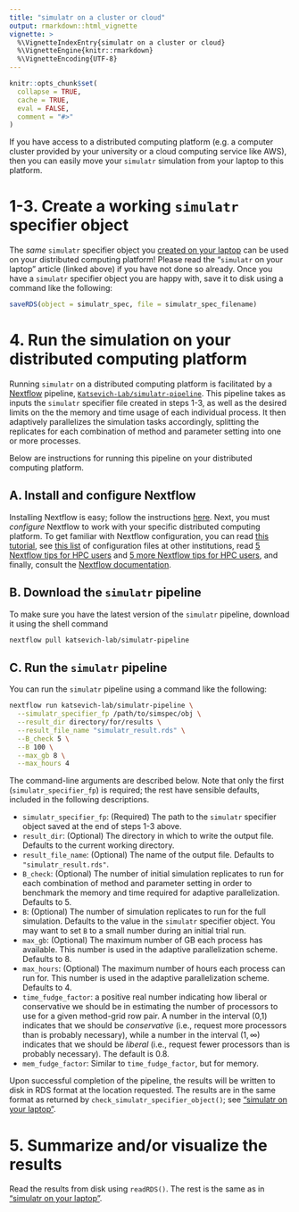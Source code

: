 ```yaml
---
title: "simulatr on a cluster or cloud"
output: rmarkdown::html_vignette
vignette: >
  %\VignetteIndexEntry{simulatr on a cluster or cloud}
  %\VignetteEngine{knitr::rmarkdown}
  %\VignetteEncoding{UTF-8}
---
```


```r
knitr::opts_chunk$set(
  collapse = TRUE,
  cache = TRUE,
  eval = FALSE,
  comment = "#>"
)
```

If you have access to a distributed computing platform (e.g. a computer cluster provided by your university or a cloud computing service like AWS), then you can easily move your `simulatr` simulation from your laptop to this platform.

# 1-3. Create a working `simulatr` specifier object

The *same* `simulatr` specifier object you [created on your laptop](https://katsevich-lab.github.io/simulatr/articles/example-local.html) can be used on your distributed computing platform! Please read the "`simulatr` on your laptop" article (linked above) if you have not done so already. Once you have a `simulatr` specifier object you are happy with, save it to disk using a command like the following:
```r
saveRDS(object = simulatr_spec, file = simulatr_spec_filename)
```

# 4. Run the simulation on your distributed computing platform

Running `simulatr` on a distributed computing platform is facilitated by a [Nextflow](https://nextflow.io) pipeline, [`Katsevich-Lab/simulatr-pipeline`](https://github.com/Katsevich-Lab/simulatr-pipeline). This pipeline takes as inputs the `simulatr` specifier file created in steps 1-3, as well as the desired limits on the the memory and time usage of each individual process. It then adaptively parallelizes the simulation tasks accordingly, splitting the replicates for each combination of method and parameter setting into one or more processes. 

Below are instructions for running this pipeline on your distributed computing platform.

## A. Install and configure Nextflow

Installing Nextflow is easy; follow the instructions [here](https://nextflow.io/index.html#GetStarted
). Next, you must *configure* Nextflow to work with your specific distributed computing platform. To get familiar with Nextflow configuration, you can read [this tutorial](https://carpentries-incubator.github.io/workflows-nextflow/08-configuration/index.html), see [this list](https://github.com/nf-core/configs/tree/master/conf) of configuration files at other institutions, read [5 Nextflow tips for HPC users](https://www.nextflow.io/blog/2021/5_tips_for_hpc_users.html) and [5 more Nextflow tips for HPC users](https://www.nextflow.io/blog/2021/5-more-tips-for-nextflow-user-on-hpc.html), and finally, consult the [Nextflow documentation](https://www.nextflow.io/docs/latest/config.html).

## B. Download the `simulatr` pipeline

To make sure you have the latest version of the `simulatr` pipeline, download it using the shell command
```bash
nextflow pull katsevich-lab/simulatr-pipeline
```

## C. Run the `simulatr` pipeline

You can run the `simulatr` pipeline using a command like the following:

```bash
nextflow run katsevich-lab/simulatr-pipeline \
  --simulatr_specifier_fp /path/to/simspec/obj \
  --result_dir directory/for/results \
  --result_file_name "simulatr_result.rds" \
  --B_check 5 \
  --B 100 \
  --max_gb 8 \
  --max_hours 4
```

The command-line arguments are described below. Note that only the first (`simulatr_specifier_fp`) is required; the rest have sensible defaults, included in the following descriptions.

- `simulatr_specifier_fp`: (Required) The path to the `simulatr` specifier object saved at the end of steps 1-3 above.
- `result_dir`: (Optional) The directory in which to write the output file. Defaults to the current working directory. 
- `result_file_name`: (Optional) The name of the output file. Defaults to `"simulatr_result.rds"`.
- `B_check`: (Optional) The number of initial simulation replicates to run for each combination of method and parameter setting in order to benchmark the memory and time required for adaptive parallelization. Defaults to 5.
- `B`: (Optional) The number of simulation replicates to run for the full simulation. Defaults to the value in the `simulatr` specifier object. You may want to set `B` to a small number during an initial trial run. 
- `max_gb`: (Optional) The maximum number of GB each process has available. This number is used in the adaptive parallelization scheme. Defaults to 8. 
- `max_hours`: (Optional) The maximum number of hours each process can run for. This number is used in the adaptive parallelization scheme. Defaults to 4.
- `time_fudge_factor`: a positive real number indicating how liberal or conservative we should be in estimating the number of processors to use for a given method-grid row pair. A number in the interval (0,1) indicates that we should be *conservative* (i.e., request more processors than is probably necessary), while a number in the interval $(1, \infty)$ indicates that we should be *liberal* (i.e., request fewer processors than is probably necessary). The default is 0.8.
- `mem_fudge_factor`: Similar to `time_fudge_factor`, but for memory.

Upon successful completion of the pipeline, the results will be written to disk in RDS format at the location requested. The results are in the same format as returned by `check_simulatr_specifier_object()`; see ["simulatr on your laptop"](https://katsevich-lab.github.io/simulatr/articles/example-local.html).

# 5. Summarize and/or visualize the results

Read the results from disk using `readRDS()`. The rest is the same as in ["simulatr on your laptop"](https://katsevich-lab.github.io/simulatr/articles/example-local.html).
